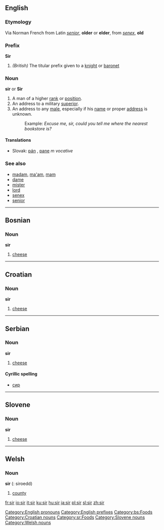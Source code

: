 ==English==

===Etymology===
Via Norman French from Latin ''[[senior]]'', '''older''' or '''elder''', from ''[[senex]]'', '''old'''

===Prefix===
'''Sir'''

#''(British)'' The titular prefix given to a [[knight]] or [[baronet]]

===Noun===
'''sir''' or '''Sir'''

#A man of a higher [[rank]] or [[position]].
#An address to a military [[superior]].
#An address to any [[male]], especially if his [[name]] or proper [[address]] is unknown.
#:Example: ''Excuse me, sir, could you tell me where the nearest bookstore is?''

====Translations====
*Slovak: [[pán]] {{m}}, [[pane]] ''m vocative''

===See also===
*[[madam]], [[ma'am]], [[mam]]
*[[dame]]
*[[mister]]
*[[lord]]
*[[senex]]
*[[senior]]


----

==Bosnian==
===Noun===
'''sir''' {{m}}
#[[cheese]]


----

==Croatian==
===Noun===
'''sir''' {{m}}

#[[cheese]]


----

==Serbian==
===Noun===
'''sir''' {{m}}
#[[cheese]]
====Cyrillic spelling====
*[[сир#Serbian|сир]]


----

==Slovene==
===Noun===
'''sir''' {{m}}
#[[cheese]]


----

==Welsh==
===Noun===
'''sir''' {{f}} ({{p}}: siroedd)
#[[county]]

[[Category:English pronouns]]
[[Category:English prefixes]]
[[Category:bs:Foods]]
[[Category:Croatian nouns]]
[[Category:sr:Foods]]
[[Category:Slovene nouns]]
[[Category:Welsh nouns]]

[[fr:sir]]
[[io:sir]]
[[it:sir]]
[[ku:sir]]
[[hu:sir]]
[[ja:sir]]
[[pl:sir]]
[[sl:sir]]
[[zh:sir]]